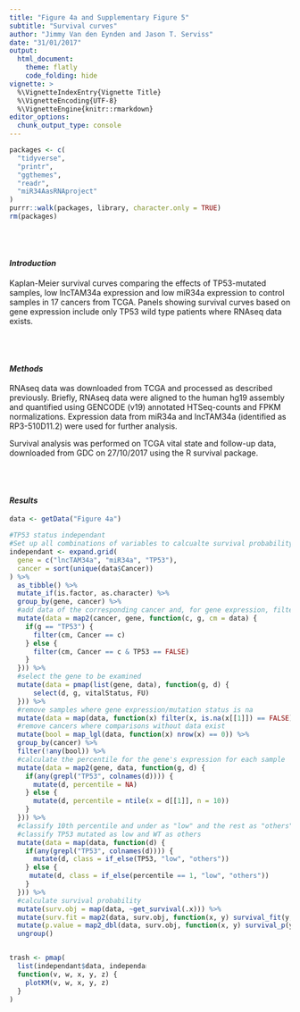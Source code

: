 ```yaml
---
title: "Figure 4a and Supplementary Figure 5"
subtitle: "Survival curves"
author: "Jimmy Van den Eynden and Jason T. Serviss"
date: "31/01/2017"
output:
  html_document:
    theme: flatly
    code_folding: hide
vignette: >
  %\VignetteIndexEntry{Vignette Title}
  %\VignetteEncoding{UTF-8}
  %\VignetteEngine{knitr::rmarkdown}
editor_options: 
  chunk_output_type: console
---
```


<style>
.col2 { 
    columns: 2 200px; /* number of columns and width in pixels*/ 
    -webkit-columns: 2 200px; /* chrome, safari */ 
    -moz-columns: 2 200px; /* firefox */ 
}
</style>

```r
packages <- c(
  "tidyverse",
  "printr",
  "ggthemes",
  "readr",
  "miR34AasRNAproject"
)
purrr::walk(packages, library, character.only = TRUE)
rm(packages)

```

<br></br>

#### _Introduction_
Kaplan-Meier survival curves comparing the effects of TP53-mutated samples,
low lncTAM34a expression and low miR34a expression to control samples in
17 cancers from TCGA. Panels showing survival curves based on gene expression
include only TP53 wild type patients where RNAseq data exists.

<br></br>

#### _Methods_
RNAseq data was downloaded from TCGA and processed as described previously. 
Briefly, RNAseq data were aligned to the human hg19 assembly and quantified 
using GENCODE (v19) annotated HTSeq-counts and FPKM normalizations. Expression 
data from miR34a and lncTAM34a (identified as RP3-510D11.2) were used for 
further analysis. 

Survival analysis was performed on TCGA vital state and follow-up data,
downloaded from GDC on 27/10/2017 using the R survival package.

<br></br>

#### _Results_

```r

data <- getData("Figure 4a")

#TP53 status independant
#Set up all combinations of variables to calcualte survival probability for
independant <- expand.grid(
  gene = c("lncTAM34a", "miR34a", "TP53"),
  cancer = sort(unique(data$Cancer))
) %>% 
  as_tibble() %>%
  mutate_if(is.factor, as.character) %>%
  group_by(gene, cancer) %>%
  #add data of the corresponding cancer and, for gene expression, filter WT TP53
  mutate(data = map2(cancer, gene, function(c, g, cm = data) {
    if(g == "TP53") {
      filter(cm, Cancer == c)
    } else {
      filter(cm, Cancer == c & TP53 == FALSE)
    }
  })) %>%
  #select the gene to be examined
  mutate(data = pmap(list(gene, data), function(g, d) {
      select(d, g, vitalStatus, FU)
  })) %>%
  #remove samples where gene expression/mutation status is na
  mutate(data = map(data, function(x) filter(x, is.na(x[[1]]) == FALSE))) %>%
  #remove cancers where comparisons without data exist
  mutate(bool = map_lgl(data, function(x) nrow(x) == 0)) %>%
  group_by(cancer) %>%
  filter(!any(bool)) %>%
  #calculate the percentile for the gene's expression for each sample
  mutate(data = map2(gene, data, function(g, d) {
    if(any(grepl("TP53", colnames(d)))) {
      mutate(d, percentile = NA)
    } else {
      mutate(d, percentile = ntile(x = d[[1]], n = 10))
    }
  })) %>%
  #classify 10th percentile and under as "low" and the rest as "others"
  #classify TP53 mutated as low and WT as others
  mutate(data = map(data, function(d) {
    if(any(grepl("TP53", colnames(d)))) {
      mutate(d, class = if_else(TP53, "low", "others"))
    } else {
     mutate(d, class = if_else(percentile == 1, "low", "others")) 
    }
  })) %>%
  #calculate survival probability
  mutate(surv.obj = map(data, ~get_survival(.x))) %>%
  mutate(surv.fit = map2(data, surv.obj, function(x, y) survival_fit(y, x$class))) %>%
  mutate(p.value = map2_dbl(data, surv.obj, function(x, y) survival_p(y, x$class))) %>%
  ungroup()
```

<div class="col2">
```r
trash <- pmap(
  list(independant$data, independant$surv.fit, independant$gene, independant$cancer, independant$p.value), 
  function(v, w, x, y, z) {
    plotKM(v, w, x, y, z)
  }
)
```
</div>
